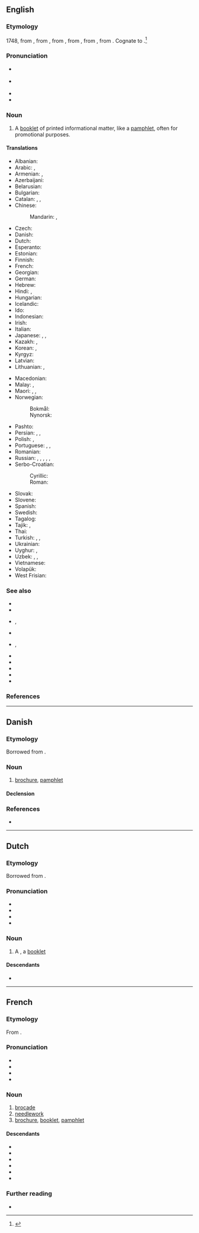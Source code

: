 ==English==
{{wikipedia}}

===Etymology===
1748, from {{bor|en|fr|brochure||stitched work}}, from {{m|fr|brocher||to stitch}}, from {{der|en|fro|brochier||to pierce}}, from {{m|fro|broche||awl}}, from {{der|en|VL.|brocca}}, from {{der|en|la|broccus||pointy-toothed}}. Cognate to {{m|en|broach}}.<ref>{{R:Online Etymology Dictionary}}</ref>

===Pronunciation===
* {{a|US}} {{IPA|en|/bɹoʊˈʃʊɚ/|/bɹoʊˈʃɝ/}}
* {{a|UK}} {{IPA|en|/ˈbɹəʊ.ʃə(ɹ)/}}
* {{audio|en|en-us-brochure.ogg|Audio (US)}}
* {{rhymes|en|ʊə(ɹ)}}

===Noun===
{{en-noun}}

# A [[booklet]] of printed informational matter, like a [[pamphlet]], often for promotional purposes.
#: {{ux|en|have a look in the Vans '''brochure''' for a new vacuum cleaner}}

====Translations====
{{trans-top|booklet of printed informational matter}}
* Albanian: {{t+|al|broshurë}} 
* Arabic: {{t|ar|كُرَّاسَة}}, {{t|ar|كُتَيِّب|m}}
* Armenian: {{t+|hy|գրքույկ}}, {{t+|hy|բրոշյուր}}
* Azerbaijani: {{t|az|broşüra}}
* Belarusian: {{t|be|брашу́ра|f|sc=Cyrl}}
* Bulgarian: {{t+|bg|брошу́ра|f}}
* Catalan: {{t+|ca|fullet|m}}, {{t+|ca|opuscle|m}}, {{t+|ca|prospecte|m}}
* Chinese:
*: Mandarin: {{t+|cmn|小冊子}}, {{t+|cmn|小册子|tr=xiǎocèzi}}
* Czech: {{t+|cs|brožura|f}}
* Danish: {{t|da|brochure}}
* Dutch: {{t+|nl|brochure|f}}
* Esperanto: {{t|eo|broŝuro}}
* Estonian: {{t+|et|brošüür}}
* Finnish: {{t|fi|esite}}
* French: {{t+|fr|brochure|f}}
* Georgian: {{t|ka|ბროშურა}}
* German: {{t+|de|Broschüre|f}}
* Hebrew: {{t+|he|עָלוֹן|m|tr='alon|sc=Hebr}}
* Hindi: {{t+|hi|विवरण|m|sc=Deva}}, {{t|hi|ब्रोशर|m|sc=Deva}}
* Hungarian: {{t+|hu|ismertető}}
* Icelandic: {{t+|is|bæklingur|m}}
* Ido: {{t+|io|broshuro}}
* Indonesian: {{t+|id|brosur}}
* Irish: {{t|ga|bróisiúr}}
* Italian: {{t|it|opuscolo|m}}
* Japanese: {{t+|ja|小冊子|tr=しょうさっし, shōsasshi|sc=Jpan}}, {{t|ja|小冊|tr=しょうさつ, shōsatsu|sc=Jpan}}, {{t+|ja|パンフレット|tr=panfuretto|sc=Jpan}}
* Kazakh: {{t+|kk|кітапша}}, {{t|kk|брошюра}}
* Korean: {{t+|ko|소책자(小冊子)}}, {{t+|ko|팸플릿}}
* Kyrgyz: {{t|ky|брошюра}}
* Latvian: {{t|lv|brošūra|f}}
* Lithuanian: {{t|lt|brošiūra|f}}, {{t|lt|knygelė|f}}
{{trans-mid}}
* Macedonian: {{t|mk|брошура|f}}
* Malay: {{t|ms|brosur}}, {{t|ms|risalah}} 
* Maori: {{t|mi|puka whakaatu}}, {{t|mi|puka whakamōhio}}, {{t|mi|mātārere}}
* Norwegian:
*: Bokmål: {{t|nb|brosjyre|m}}
*: Nynorsk: {{t|nn|brosjyre|m}}
* Pashto: {{t+|ps|رساله|f|tr=resālá}}
* Persian: {{t+|fa|بروشور|tr=brošur|sc=fa-Arab}}, {{t+|fa|کتابچه|tr=ketâbče}}, {{t+|fa|رساله|tr=resâle}}
* Polish: {{t+|pl|broszura|f}}, {{t+|pl|ulotka|f}}
* Portuguese: {{t|pt|brochura|f}}, {{t+|pt|panfleto|m}}, {{t+|pt|folheto|m}}
* Romanian: {{t+|ro|broșură|f}}
* Russian: {{t+|ru|брошю́ра|f}}, {{t+|ru|букле́т|m}}, {{t+|ru|проспе́кт|m}}, {{t+|ru|памфле́т|m}}, {{t+|ru|кни́жка|f}}, {{t+|ru|кни́жечка|f}}
* Serbo-Croatian:
*: Cyrillic: {{t|sh|брошура|f}}
*: Roman: {{t+|sh|brošura|f}}
* Slovak: {{t|sk|brožúra|f}}
* Slovene: {{t|sl|brošura|f}}
* Spanish: {{t+|es|folleto|m}}
* Swedish: {{t+|sv|broschyr}}
* Tagalog: {{t|tl|muntaklat}}
* Tajik: {{t|tg|рисола}}, {{t|tg|китобча}}
* Thai: {{t+|th|โบรชัวร์}}
* Turkish: {{t+|tr|broşür}}, {{t+|tr|kitapçık}}, {{t+|tr|risale}}
* Ukrainian: {{t+|uk|брошу́ра|f|sc=Cyrl}}
* Uyghur: {{t|ug|براشۇرا}}, {{t|ug|كىتابچە}}
* Uzbek: {{t+|uz|broshyura}}, {{t+|uz|risola}}, {{t|uz|kitobcha}}
* Vietnamese: {{t|vi|cuốn sách nhỏ}}
* Volapük: {{t|vo|brojür}}
* West Frisian: {{t|fy|brosjuere}}
{{trans-bottom}}

===See also===
* {{l|en|advertisement}}
* {{l|en|booklet}}
* {{l|en|catalogue}}, {{l|en|catalog}}
* {{l|en|circular}}
* {{l|en|flier}}, {{l|en|flyer}}
* {{l|en|handbill}}
* {{l|en|junk mail}}
* {{l|en|leaflet}}
* {{l|en|pamphlet}}
* {{l|en|prospectus}}

===References===
<references/>

----

==Danish==

===Etymology===
Borrowed from {{bor|da|fr|brochure}}.

===Noun===
{{da-noun|n|r}}

# [[brochure#English|brochure]], [[pamphlet]]

====Declension====
{{da-noun-infl|n|r}}

===References===
* {{R:DDO}}

----

==Dutch==

===Etymology===
Borrowed from {{bor|nl|fr|brochure}}.

===Pronunciation===
* {{IPA|nl|/ˌbrɔˈʃyː.rə/}}
* {{audio|nl|Nl-brochure.ogg|Audio}}
* {{hyphenation|nl|bro|chu|re}}
* {{rhymes|nl|yːrə}}

===Noun===
{{nl-noun|f|-s|brochuretje}}

# A {{l|en|brochure}}, a [[booklet]]

====Descendants====
* {{desc|id|bor=1|brosur}}

----

==French==

===Etymology===
From {{af|fr|brocher|-ure}}.

===Pronunciation===
* {{fr-IPA}}
* {{audio|fr|Fr-brochure.ogg|Audio}}
* {{homophones|fr|brochures}}
* {{rhymes|fr|yʁ|s=2}}

===Noun===
{{fr-noun|f}}

# [[brocade]]
# [[needlework]]
# [[#English|brochure]], [[booklet]], [[pamphlet]]

====Descendants====
* {{desc|da|brochure|bor=1}}
* {{desctree|nl|brochure|bor=1}}
* {{desc|en|brochure|bor=1}}
* {{desc|pl|broszura|bor=1}}
* {{desc|ro|broșură|bor=1}}
* {{desc|tr|broşür|bor=1}}

===Further reading===
* {{R:TLFi}}